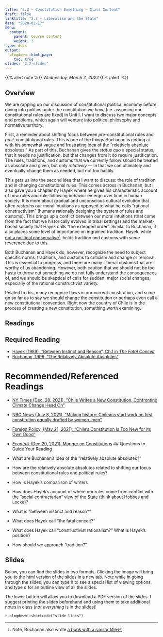 ```yaml
---
title: "2.3 — Constitution Something — Class Content"
draft: false
linktitle: "2.3 — Liberalism and the State"
date: "2020-02-17"
menu:
  content:
    parent: Course content
    weight: 2
type: docs
output:
  blogdown::html_page:
    toc: true
slides: "2.2-slides"
---
```


{{% alert note %}}
*Wednesday, March 2, 2022*
{{% /alert %}}

## <i class="fas fa-info-circle fa-lg"></i> Overview

We are rapping up our discussion of constitutional political economy before diving into politics under the constitution we *have* (i.e. assuming our constitutional rules are fixed) in Unit I. I want to discuss two major concepts and problems, which again will venture into political philosophy and normative territory.

First, a reminder about shifting focus between *pre-*constitutional rules and *post*-constitutional rules. This is one of the things Buchanan is getting at with his somewhat vague and frustrating idea of the “relatively absolute absolutes.” As part of this, Buchanan gives the *status quo* a special status, that it needs no justification, but that changes from it do require justification. The rules, traditions, and customs that we currently follow should be treated as absolute and given, but only *relatively* — in that we can ultimately and eventually change them as needed, but not too hastily. 

This gets us into the second idea that I want to discuss: the role of tradition and in changing constitutional rules. This comes across in Buchanan, but I also gave you a chapter by Hayek where he gives his characteristic account of how rules and rule-following behavior emerge over time in human society. It is more about gradual and unconscious cultural evolution that often *restrains* our moral intuitions as opposed to what he calls “rational constructivism” (humans rationally designing the system of rules and customs). This brings up a conflict between our moral intuitions (that come from the fact that we historically evolved in tribal settings) and the market-based society that Hayek calls “the extended order”. Similar to Buchanan, it also places some level of importance on ingrained tradition. Hayek, while [not a political conservative](https://www.cato.org/sites/cato.org/files/articles/hayek-why-i-am-not-conservative.pdf)^[Note, Buchanan also wrote [a book with a similar title](https://www.amazon.com/Why-Too-Not-Conservative-Liberalism/dp/1845423143)], holds tradition and customs with *some* reverence due to this.

Both Buchanan and Hayek do, however, recognize the need to subject specific norms, traditions, and customs to criticism and change or removal. This is essential to progress, and there are many illiberal customs that are worthy of us abandoning. However, both caution that we should not be too hasty to throw out something we do not fully understand the consequences of, and we should be skeptical of calls for sudden, major social changes, especially of the rational constructivist variety.

Related to this, many recognize flaws in our current constitution, and some go so far as to say we should change the constitution or perhaps even call a new constitutional convention. Right now the country of Chile is in the process of creating a new constitution, something worth examining.

## <i class="fas fa-book-reader fa-lg"></i> Readings

## Required Reading
- [<i class="fas fa-file-pdf"></i> Hayek (1989), “Between Instinct and Reason”, Ch.1 in *The Fatal Conceit*](/readings/Hayek-1989-Ch1.pdf)
- [<i class="fas fa-file-pdf"></i> Buchanan, 1999, “The Relatively Absolute Absolutes”](/readings/Buchanan-1999b.pdf)

# Recommended/Referenced Readings

- [NY Times (Dec. 28, 2021), “Chile Writes a New Constitution, Confronting Climate Change Head On”](https://www.nytimes.com/2021/12/28/climate/chile-constitution-climate-change.html)
- [NBC News (July 8, 2021), “Making history: Chileans start work on first constitution equally drafted by women, men”](https://www.nbcnews.com/news/latino/making-history-chileans-start-work-first-constitution-equally-drafted-rcna1353)
- [Foreign Policy, (May 21, 2021), “Chile’s Constitution Is Too New for Its Own Good”](https://foreignpolicy.com/2021/05/21/chiles-constitution-is-too-new-for-its-own-good/)
- [*Econtalk* (Dec 20, 2021): Munger on Constitutions](https://www.econtalk.org/michael-munger-on-constitutions/)
## Questions to Guide Your Reading

- What are Buchanan’s idea of the “relatively absolute absolutes?”

- How are the relatively absolute absolutes related to shifting our focus between constitutional rules and political rules?

- How is Hayek’s comparison of writers 

- How does Hayek’s account of where our rules come from conflict with the “social contractarian” view of the State (think about Hobbes and Locke)?

- What is “between instinct and reason?”

- What does Hayek call “the fatal conceit?”

- What does Hayek call “constructivist rationalism?” What is Hayek’s position?

- How should we approach “tradition?”

## <i class="fas fa-chalkboard-teacher"></i> Slides

Below, you can find the slides in two formats. Clicking the image will bring you to the html version of the slides in a new tab. Note while in going through the slides, you can type <kbd>h</kbd> to see a special list of viewing options, and type <kbd>o</kbd> for an outline view of all the slides.

The lower button will allow you to download a PDF version of the slides. I suggest printing the slides beforehand and using them to take additional notes in class (*not everything* is in the slides)!

`r blogdown::shortcode("slide-links")`
